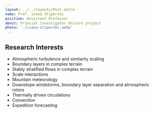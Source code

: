 ```yaml
---
layout: ../../layouts/Post.astro
name: Prof. Ivana Stiperski
position: Assistant Professor
about: Princial investigator Unicorn project
photo: './ivana-stiperski.webp'
---
```


## Research Interests

-   Atmospheric turbulence and similarity scaling
-   Boundary layers in complex terrain
-   Stably stratified flows in complex terrain
-   Scale interactions
-   Mountain meteorology
-   Downslope windstorms, boundary layer separation and atmospheric rotors
-   Thermally driven circulations
-   Convection
-   Expedition forecasting
